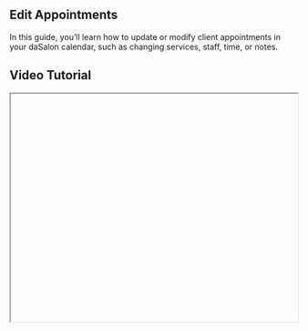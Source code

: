  


<div className="mdx-content">

## Edit Appointments



In this guide, you’ll learn how to update or modify client appointments in your daSalon calendar, such as changing services, staff, time, or notes.

## Video Tutorial



<iframe
  width="100%"
  height="400"
  title="Edit appointments tutorial"
  allowFullScreen
  className="rounded-lg"
/>

---

## Update a client appointment



❶ Navigate to the [**Appointments**](https://partner.dasalon.com/dashboard/appointments) section from the left-hand menu.

❷ In the appointment list:
   - Click **⋮ > Edit** from the desired appointment row  
   - OR open the appointment detail panel → click **⋮ > Edit**  
   - OR click directly on the appointment block in the calendar view

❸ Update the necessary fields such as:
   - Service
   - Assigned Staff
   - Time & Date
   - Notes or client details

❹ Click **Update Appointment** to save your changes.

❺ The changes will reflect immediately in your calendar and the client will be notified if applicable.

---

**Important**: Editing an appointment does not affect the original record history. All updates are logged for audit purposes.

<div className="space-y-4 mt-6">

<div className="my-10 border-t border-gray-200" />

## More questions about this


</div>
<div className="space-y-4 mt-6">
  <details className="bg-white rounded-md p-4 border border-gray-300">
  <summary
    className="font-medium text-base text-gray-900"
    style={{
      backgroundColor: 'transparent',
      outline: 'none',
      cursor: 'pointer',
      userSelect: 'none',
      listStyle: 'none',
    }}
  >Can I change the staff assigned?</summary>
   <p className="mt-2 text-sm text-gray-700">
      Yes. While editing, you can assign a different staff member if they're available at the chosen time.
    </p>
  </details>

  <details className="bg-white rounded-md p-4 border border-gray-300">
  <summary
    className="font-medium text-base text-gray-900"
    style={{
      backgroundColor: 'transparent',
      outline: 'none',
      cursor: 'pointer',
      userSelect: 'none',
      listStyle: 'none',
    }}
  >Will the client be notified after changes?</summary>
    <p className="mt-2 text-sm text-gray-700">
      Yes, clients will receive notifications about any updates based on your salon’s notification settings.
    </p>
  </details>
</div>
</div>


---

<div className="space-y-4 mt-6">

<div className="my-10 border-t border-gray-200" />

<div className="mdx-content mt-10">

Was this article helpful?

<div style={{ display: 'flex', gap: '1rem' }}>
  <button style={{ padding: '0.5rem', borderRadius: '9999px', backgroundColor: '#f0f0f0' }}>
   👍
  </button>
  <button style={{ padding: '0.5rem', borderRadius: '9999px', backgroundColor: '#f0f0f0' }}>
    👎
  </button>
</div>
</div>

---
</div>